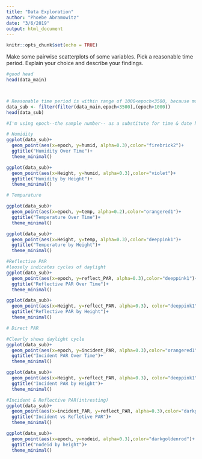 ```yaml
---
title: "Data Exploration"
author: "Phoebe Abramowitz"
date: "3/6/2019"
output: html_document
---
```


```r
knitr::opts_chunk$set(echo = TRUE)
```
Make some pairwise scatterplots of some variables. Pick a reasonable time period.
Explain your choice and describe your findings.
```r
#good head 
head(data_main)



# Reasonable time period is within range of 1000<epoch<3500, because most values occur there, not first
data_sub <- filter(filter(data_main,epoch<3500),(epoch>1000))
head(data_sub)

#I'm using epoch--the sample number-- as a substitute for time & date here, becuase it's numeric

# Humidity
ggplot(data_sub)+
  geom_point(aes(x=epoch, y=humid, alpha=0.3),color="firebrick2")+
  ggtitle("Humidity Over Time")+
  theme_minimal()

ggplot(data_sub)+
  geom_point(aes(x=Height, y=humid, alpha=0.3),color="violet")+
  ggtitle("Humidity by Height")+
  theme_minimal()

# Tempurature

ggplot(data_sub)+
  geom_point(aes(x=epoch, y=temp, alpha=0.2),color="orangered1")+
  ggtitle("Temperature Over Time")+
  theme_minimal()

ggplot(data_sub)+
  geom_point(aes(x=Height, y=temp, alpha=0.3),color="deeppink1")+
  ggtitle("Temperature by Height")+
  theme_minimal()

#Reflective PAR
#loosely indicates cycles of daylight
ggplot(data_sub)+
  geom_point(aes(x=epoch, y=reflect_PAR, alpha=0.3),color="deeppink1")+
  ggtitle("Reflective PAR Over Time")+
  theme_minimal()

ggplot(data_sub)+
  geom_point(aes(x=Height, y=reflect_PAR, alpha=0.3), color="deeppink1")+
  ggtitle("Reflective PAR by Height")+
  theme_minimal()

# Direct PAR

#Clearly shows daylight cycle
ggplot(data_sub)+
  geom_point(aes(x=epoch, y=incident_PAR, alpha=0.3),color="orangered1")+
  ggtitle("Incident PAR Over Time")+
  theme_minimal()

ggplot(data_sub)+
  geom_point(aes(x=Height, y=reflect_PAR, alpha=0.3), color="deeppink1")+
  ggtitle("Incident PAR by Height")+
  theme_minimal()

#Incident & Reflective PAR(intresting)
ggplot(data_sub)+
  geom_point(aes(x=incident_PAR, y=reflect_PAR, alpha=0.3),color="darkgoldenrod")+
  ggtitle("Incident vs Refletive PAR")+
  theme_minimal()

ggplot(data_sub)+
  geom_point(aes(x=epoch, y=nodeid, alpha=0.3),color="darkgoldenrod")+
  ggtitle("nodeid by height")+
  theme_minimal()

```

